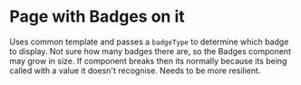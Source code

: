 
# Page with Badges on it

Uses common template and passes a `badgeType` to determine which badge to display.
Not sure how many badges there are, so the Badges component may grow in size.
If component breaks then its normally because its being called with a value it
doesn't recognise.  Needs to be more resilient.

<Badges badgeType="Actively Maintained"></Badges><br/>  

<Badges badgeType="Early Release"></Badges><br/>

<Badges badgeType="Early Release"></Badges>&nbsp;<Badges badgeType="Snowplow Tracker Release"></Badges>&nbsp;<Badges badgeType="Snowplow Tracker PHP Release"></Badges><br/>
